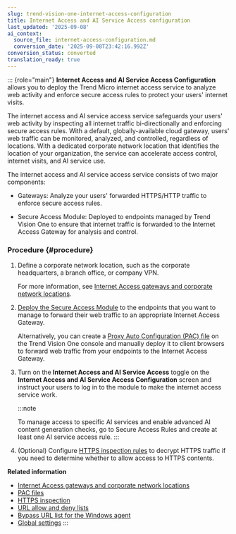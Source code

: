```yaml
---
slug: trend-vision-one-internet-access-configuration
title: Internet Access and AI Service Access configuration
last_updated: '2025-09-08'
ai_context:
  source_file: internet-access-configuration.md
  conversion_date: '2025-09-08T23:42:16.992Z'
conversion_status: converted
translation_ready: true
---
```


::: {role="main"}
**Internet Access and AI Service Access Configuration** allows you to deploy the Trend Micro internet access service to analyze web activity and enforce secure access rules to protect your users' internet visits.

The internet access and AI service access service safeguards your users' web activity by inspecting all internet traffic bi-directionally and enforcing secure access rules. With a default, globally-available cloud gateway, users' web traffic can be monitored, analyzed, and controlled, regardless of locations. With a dedicated corporate network location that identifies the location of your organization, the service can accelerate access control, internet visits, and AI service use.

The internet access and AI service access service consists of two major components:

- Gateways: Analyze your users' forwarded HTTPS/HTTP traffic to enforce secure access rules.

- Secure Access Module: Deployed to endpoints managed by Trend Vision One to ensure that internet traffic is forwarded to the Internet Access Gateway for analysis and control.

### Procedure {#procedure}

1.  Define a corporate network location, such as the corporate headquarters, a branch office, or company VPN.

    For more information, see [Internet Access gateways and corporate network locations](corporate-network-locations-ia.mdx).

2.  [Deploy the Secure Access Module](secure-access-module.mdx) to the endpoints that you want to manage to forward their web traffic to an appropriate Internet Access Gateway.

    Alternatively, you can create a [Proxy Auto Configuration (PAC) file](pac-files.mdx) on the Trend Vision One console and manually deploy it to client browsers to forward web traffic from your endpoints to the Internet Access Gateway.

3.  Turn on the **Internet Access and AI Service Access** toggle on the **Internet Access and AI Service Access Configuration** screen and instruct your users to log in to the module to make the internet access service work.

    :::note

    To manage access to specific AI services and enable advanced AI content generation checks, go to Secure Access Rules and create at least one AI service access rule.
    :::

4.  (Optional) Configure [HTTPS inspection rules](https-inspection-rules.mdx) to decrypt HTTPS traffic if you need to determine whether to allow access to HTTPS contents.

**Related information**

- [Internet Access gateways and corporate network locations](corporate-network-locations-ia.md "Manage Internet Access gateways and corporate network locations to monitor, analyze, and control web activities on known locations, such as the corporate headquarters, a branch office, or company VPN.")
- [PAC files](pac-files.md "Manage proxy auto-configuration (PAC) files that you can use to forward web traffic from your organization's devices to the Internet Access Gateway.")
- [HTTPS inspection](https-inspection.md "Decrypt and inspect encrypted content over HTTPS connections for internet access control.")
- [URL allow and deny lists](url-allow-deny-lists.md "Configure the URL allow list and URL deny list to add URLs that are always accessible or not accessible to users.")
- [Bypass URL list for the Windows agent](bypass-url-list-for-windows-agent.mdx)
- [Global settings](global-settings-for-ztsa.md "Configure the settings that apply to all Internet Access gateways.")
:::
